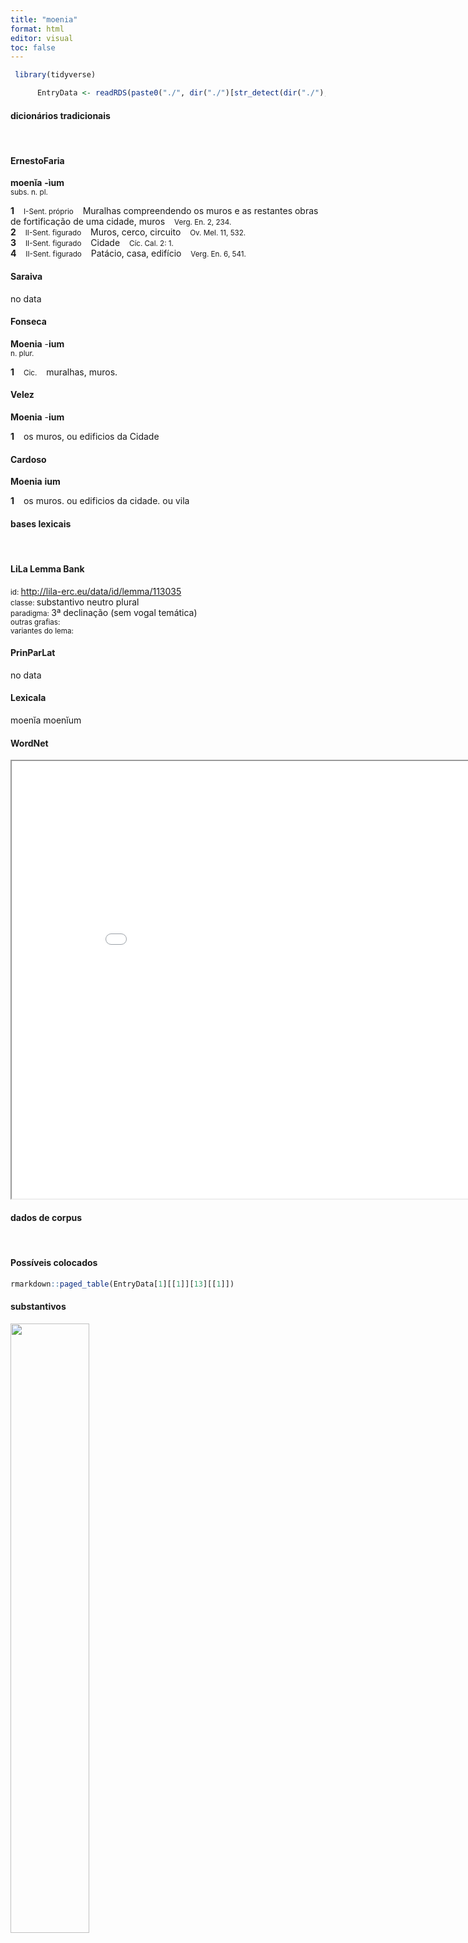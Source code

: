 ```yaml
---
title: "moenia"
format: html
editor: visual
toc: false
---
```



```r
 library(tidyverse) 

      EntryData <- readRDS(paste0("./", dir("./")[str_detect(dir("./"), "_xx109-111-101-110-105-97xx_.rds")]))

```


#### dicionários tradicionais

&emsp;




::: panel-tabset

#### ErnestoFaria

<b>moenĭa</b> <b>-ìum</b> <br> <small>subs. n. pl.</small> <br> <small></small>   <p> <b>1</b> &ensp; <small>I-Sent. próprio</small> &ensp; Muralhas compreendendo os muros e as restantes obras de fortificação de uma cidade, muros &ensp; <small>Verg. En. 2, 234.</small> <br> <b>2</b> &ensp; <small>II-Sent. figurado</small> &ensp; Muros, cerco, circuito &ensp; <small>Ov. Mel. 11, 532.</small> <br> <b>3</b> &ensp; <small>II-Sent. figurado</small> &ensp; Cidade &ensp; <small>Cíc. Cal. 2: 1.</small> <br> <b>4</b> &ensp; <small>II-Sent. figurado</small> &ensp; Patácio, casa, edifício &ensp; <small>Verg. En. 6, 541.</small> </p>




#### Saraiva

no data




#### Fonseca

<b>Moenia</b> -<b>ium</b> <br> <small>n. plur.</small>   <p> <b>1</b> &ensp; <small>Cic.</small> &ensp; muralhas, muros. </p>




#### Velez

<b>Moenia</b> -<b>ium</b>   <p> <b>1</b> &ensp; os muros, ou edificios da Cidade </p>




#### Cardoso

<b>Moenia</b> <b>ium</b>   <p> <b>1</b> &ensp; os muros. ou edificios da cidade. ou vila </p>


:::



#### bases lexicais

&emsp;






::: panel-tabset

#### LiLa Lemma Bank

<small> id: </small> <a href=' http://lila-erc.eu/data/id/lemma/113035 ' target="_blank"> http://lila-erc.eu/data/id/lemma/113035 </a> <br>
<small> classe: </small> substantivo neutro plural  <br>
<small> paradigma: </small> 3ª declinação (sem vogal temática) <br>
<small> outras grafias: </small>  <br>
<small> variantes do lema: </small>  <br>





#### PrinParLat

no data




#### Lexicala

moenĭa 
 moenĭum




#### WordNet

<iframe width='900' height='700' src='Media/Tree__xx109-111-101-110-105-97xx__sem_type_lexemes_pt.html'>

</iframe>


:::



#### dados de corpus

&emsp;




::: panel-tabset

#### Possíveis colocados

```r

rmarkdown::paged_table(EntryData[1][[1]][13][[1]])

```


#### substantivos

![](./Media/wordcloud__xx109-111-101-110-105-97xx__BY_collocate_scoreSUBST.webp){width=50% fig-alt='This chart plots collocate by scoreSUBST, for the headword moenia here are all the values plotted: collocate: intra; scoreSUBST: 0. collocate: atque; scoreSUBST: 0'}




#### adjetivos

![](./Media/wordcloud__xx109-111-101-110-105-97xx__BY_collocate_scoreADJ.webp){width=50% fig-alt='This chart plots collocate by scoreADJ, for the headword moenia here are all the values plotted: collocate: intra; scoreADJ: 0. collocate: atque; scoreADJ: 0'}




#### verbos

![](./Media/wordcloud__xx109-111-101-110-105-97xx__BY_collocate_scoreVERBO.webp){width=50% fig-alt='This chart plots collocate by scoreVERBO, for the headword moenia here are all the values plotted: collocate: intra; scoreVERBO: 0. collocate: atque; scoreVERBO: 0'}




#### advérbios

![](./Media/wordcloud__xx109-111-101-110-105-97xx__BY_collocate_scoreADV.webp){width=50% fig-alt='This chart plots collocate by scoreADV, for the headword moenia here are all the values plotted: collocate: intra; scoreADV: 0. collocate: atque; scoreADV: 0'}




#### preposições e conjunções

![](./Media/wordcloud__xx109-111-101-110-105-97xx__BY_collocate_scoreFUNC.webp){width=50% fig-alt='This chart plots collocate by scoreFUNC, for the headword moenia here are all the values plotted: collocate: intra; scoreFUNC: 30. collocate: atque; scoreFUNC: 0'}


:::



::: panel-tabset

#### ExemplosTraduzidos

<p> nulla iam pernicies a monstro illo atque prodigio <b>moenibus</b> ipsis intra <b>moenia</b> comparabitur <br> <small> Cic.Catil.2.1.6 <br> Já nenhuma desgraça será preparada por aquele monstro e prodígio dentro das muralhas contra as próprias muralhas. <small> [JDD] </small> </small> </p>





#### Frequência por autor

![](./Media/barchart__xx109-111-101-110-105-97xx__lemma_BY_author_Frequencies.webp){width=50% fig-alt='This charts plots the frequency of lemma by author_Frequencies. The Vergilius subcorpus registers the highest normalized frequency, with the value of 17.37 and an absolute frequency of 9. The Sallustius subcorpus follows, with a normalized frequency of 2.78 and an absolute frequency of 3. the subcorpus with the least normalized frequency is Ovidius with the normalized value of 0 and an absolute freqeuncy of 0. here are all the values: subcorpus: Caesar ; normalized frequency: 3 ; absolute frequency: 1.13301608882846. subcorpus: Cicero ; normalized frequency: 13 ; absolute frequency: 0.809847748623259. subcorpus: Horatius ; normalized frequency: 3 ; absolute frequency: 2.6640618062339. subcorpus: Ovidius ; normalized frequency: 0 ; absolute frequency: 0. subcorpus: Phaedrus ; normalized frequency: 0 ; absolute frequency: 0. subcorpus: Sallustius ; normalized frequency: 3 ; absolute frequency: 2.78267322140803. subcorpus: Seneca ; normalized frequency: 1 ; absolute frequency: 0.186633321513223. subcorpus: Suetonius ; normalized frequency: 0 ; absolute frequency: 0. subcorpus: Tacitus ; normalized frequency: 0 ; absolute frequency: 0. subcorpus: Vergilius ; normalized frequency: 9 ; absolute frequency: 17.3745173745174. subcorpus: Hieronymus ; normalized frequency: 0 ; absolute frequency: 0'}




#### Frequência por gênero

![](./Media/barchart__xx109-111-101-110-105-97xx__lemma_BY_genre_Frequencies.webp){width=50% fig-alt='This charts plots the frequency of lemma by genre_Frequencies. The Poesia.épica subcorpus registers the highest normalized frequency, with the value of 17.37 and an absolute frequency of 9. The Poesia.lírica subcorpus follows, with a normalized frequency of 2.52 and an absolute frequency of 3. the subcorpus with the least normalized frequency is Prosa.filosófica with the normalized value of 0 and an absolute freqeuncy of 0. here are all the values: subcorpus: Prosa.histórica ; normalized frequency: 6 ; absolute frequency: 1.46060030672606. subcorpus: Prosa.filosófica ; normalized frequency: 0 ; absolute frequency: 0. subcorpus: Prosa.oratória ; normalized frequency: 13 ; absolute frequency: 1.24816375908519. subcorpus: Prosa.epistolográfica ; normalized frequency: 0 ; absolute frequency: 0. subcorpus: Poesia.lírica ; normalized frequency: 3 ; absolute frequency: 2.52376545806343. subcorpus: Poesia.didática ; normalized frequency: 0 ; absolute frequency: 0. subcorpus: Poesia.trágica ; normalized frequency: 1 ; absolute frequency: 0.868658790826963. subcorpus: Poesia.épica ; normalized frequency: 9 ; absolute frequency: 17.3745173745174. subcorpus: Prosa.ficcional ; normalized frequency: 0 ; absolute frequency: 0'}




#### Frequência por século

![](./Media/barchart__xx109-111-101-110-105-97xx__lemma_BY_period_Frequencies.webp){width=50% fig-alt='This charts plots the frequency of lemma by period_Frequencies. The I.a.C. subcorpus registers the highest normalized frequency, with the value of 1.44 and an absolute frequency of 31. The I.a.C. subcorpus follows, with a normalized frequency of 1.44 and an absolute frequency of 31. the subcorpus with the least normalized frequency is II.d.C. with the normalized value of 0 and an absolute freqeuncy of 0. here are all the values: subcorpus: I.a.C. ; normalized frequency: 31 ; absolute frequency: 1.44286711659297. subcorpus: I.d.C. ; normalized frequency: 1 ; absolute frequency: 0.152975370965275. subcorpus: II.d.C. ; normalized frequency: 0 ; absolute frequency: 0. subcorpus: IV.d.C. ; normalized frequency: 0 ; absolute frequency: 0'}


:::


